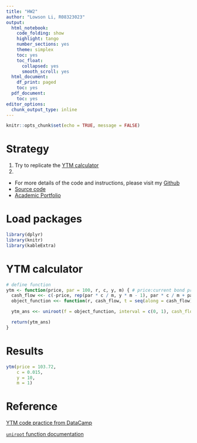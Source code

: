 ```yaml
---
title: "HW2"
author: "Lowson Li, R08323023"
output:
  html_notebook:
    code_folding: show
    highlight: tango
    number_sections: yes
    theme: simplex
    toc: yes
    toc_float:
      collapsed: yes
      smooth_scroll: yes
  html_document:
    df_print: paged
    toc: yes
  pdf_document:
    toc: yes
editor_options:
  chunk_output_type: inline
---
```


```r
knitr::opts_chunk$set(echo = TRUE, message = FALSE)
```
# Strategy
1. Try to replicate the [YTM calculator](https://www.calkoo.com/en/ytm-calculator)
2. 


* For more details of the code and instructions, please visit my [Github](https://github.com/isthatlowsonli/Financial_Engineering)
 + [Source code](https://github.com/isthatlowsonli/Financial_Engineering/blob/master/Script/HW2.Rmd)
 + [Academic Portfolio](https://isthatlowsonli.github.io//Financial_Engineering/Script/practice.nb.html)

# Load packages
```r
library(dplyr)
library(knitr)
library(kableExtra)
```

# YTM calculator 
```r
# define function
ytm <- function(price, par = 100, r, c, y, m) { # price:current bond price, par: bond par value(with default value $100), c: bond coupon rate, y: years to maturity, m: compounded period per year
  cash_flow <<- c(-price, rep(par * c / m, y * m - 1), par * c / m + par) # create cash flow vector
  object_function <<- function(r, cash_flow, t = seq(along = cash_flow)) sum(cash_flow / (1 + r)^t) # setting the objective function to find the YTM, represented as 'r'

  ytm_ans <<- uniroot(f = object_function, interval = c(0, 1), cash_flow = cash_flow)$root # find the root of the objective function

  return(ytm_ans)
}
```

# Results
```r
ytm(price = 103.72,
    c = 0.015,
    y = 10,
    m = 1)
```

# Reference
[YTM code practice from DataCamp](https://campus.datacamp.com/courses/bond-valuation-and-analysis-in-r/yield-to-maturity?ex=12)

[`uniroot` function documentation](https://www.rdocumentation.org/packages/stats/versions/3.6.2/topics/uniroot)
